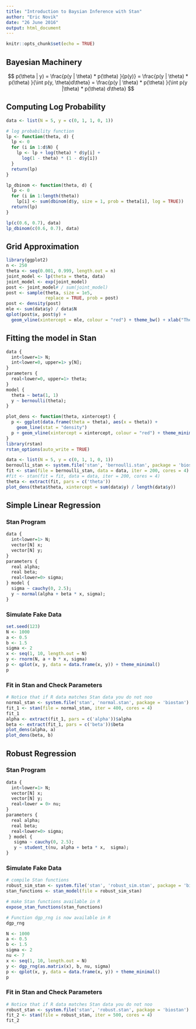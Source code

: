 ```yaml
---
title: "Introduction to Baysian Inference with Stan"
author: "Eric Novik"
date: "26 June 2016"
output: html_document
---
```


```r
knitr::opts_chunk$set(echo = TRUE)
```

## Bayesian Machinery
$$ p(\theta | y) = \frac{p(y | \theta) * p(\theta) }{p(y)} = \frac{p(y | \theta) * p(\theta) }{\int p(y, \theta)d\theta} = \frac{p(y | \theta) * p(\theta) }{\int p(y |\theta) * p(\theta) d\theta} $$

## Computing Log Probability
```r
data <- list(N = 5, y = c(0, 1, 1, 0, 1))

# log probability function
lp <- function(theta, d) {
  lp <- 0
  for (i in 1:d$N) {
    lp <- lp + log(theta) * d$y[i] + 
      log(1 - theta) * (1 - d$y[i])
  }
  return(lp)
}

lp_dbinom <- function(theta, d) {
  lp <- 0
  for (i in 1:length(theta)) 
    lp[i] <- sum(dbinom(d$y, size = 1, prob = theta[i], log = TRUE))
  return(lp)
}

lp(c(0.6, 0.7), data)
lp_dbinom(c(0.6, 0.7), data)
```

## Grid Approximation
```r
library(ggplot2)
n <- 250
theta <- seq(0.001, 0.999, length.out = n)
joint_model <- lp(theta = theta, data)
joint_model <- exp(joint_model)
post <- joint_model# / sum(joint_model)
post <- sample(theta, size = 1e5, 
               replace = TRUE, prob = post)
post <- density(post)
mle <- sum(data$y) / data$N
qplot(post$x, post$y) + 
  geom_vline(xintercept = mle, colour = "red") + theme_bw() + xlab("Theta") + ylab("")
```

## Fitting the model in Stan
```r
data {
  int<lower=1> N;  
  int<lower=0, upper=1> y[N];
}
parameters {
  real<lower=0, upper=1> theta;
}
model {
  theta ~ beta(1, 1)
  y ~ bernoulli(theta);
}
```


```r
plot_dens <- function(theta, xintercept) {
  p <- ggplot(data.frame(theta = theta), aes(x = theta)) + 
    geom_line(stat = "density") 
  p + geom_vline(xintercept = xintercept, colour = "red") + theme_minimal()
}
library(rstan)
rstan_options(auto_write = TRUE)

data <- list(N = 5, y = c(0, 1, 1, 0, 1))
bernoulli_stan <- system.file('stan', 'bernoulli.stan', package = 'biostan')
fit <- stan(file = bernoulli_stan, data = data, iter = 200, cores = 4)
#fit <- stan(fit = fit, data = data, iter = 200, cores = 4)
theta <- extract(fit, pars = c('theta'))
plot_dens(theta$theta, xintercept = sum(data$y) / length(data$y))
```

## Simple Linear Regression
### Stan Program
```r
data {
  int<lower=1> N;
  vector[N] x;
  vector[N] y;
}
parameters {
  real alpha;
  real beta;
  real<lower=0> sigma;
} model {
  sigma ~ cauchy(0, 2.5);
  y ~ normal(alpha + beta * x, sigma);
}
```

### Simulate Fake Data
```r
set.seed(123)
N <- 1000
a <- 0.5
b <- 1.5
sigma <- 2
x <- seq(1, 10, length.out = N)
y <- rnorm(N, a + b * x, sigma)
p <- qplot(x, y, data = data.frame(x, y)) + theme_minimal()
p
```

### Fit in Stan and Check Parameters
```r
# Notice that if R data matches Stan data you do not noo
normal_stan <- system.file('stan', 'normal.stan', package = 'biostan')
fit_1 <- stan(file = normal_stan, iter = 400, cores = 4)
fit_1
alpha <- extract(fit_1, pars = c('alpha'))$alpha
beta <- extract(fit_1, pars = c('beta'))$beta
plot_dens(alpha, a)
plot_dens(beta, b)
```


## Robust Regression
### Stan Program
```r
data {
  int<lower=1> N;
  vector[N] x;
  vector[N] y;
  real<lower = 0> nu; 
}
parameters {
  real alpha;
  real beta;
  real<lower=0> sigma;
 } model {
   sigma ~ cauchy(0, 2.5);
   y ~ student_t(nu, alpha + beta * x,  sigma);
}
```

### Simulate Fake Data
```r
# compile Stan functions
robust_sim_stan <- system.file('stan', 'robust_sim.stan', package = 'biostan')
stan_functions <- stan_model(file = robust_sim_stan)

# make Stan functions available in R
expose_stan_functions(stan_functions)

# Function dgp_rng is now available in R
dgp_rng

N <- 1000
a <- 0.5
b <- 1.5
sigma <- 2
nu <- 7
x <- seq(1, 10, length.out = N)
y <- dgp_rng(as.matrix(x), b, nu, sigma)
p <- qplot(x, y, data = data.frame(x, y)) + theme_minimal()
p
```

### Fit in Stan and Check Parameters
```r
# Notice that if R data matches Stan data you do not noo
robust_stan <- system.file('stan', 'robust.stan', package = 'biostan')
fit_2 <- stan(file = robust_stan, iter = 500, cores = 4)
fit_2
```
